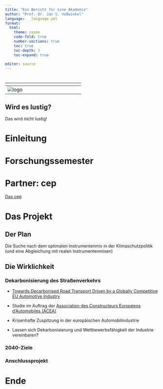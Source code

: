```yaml
---
title: "Ein Bericht für eine Akademie"
author: "Prof. Dr. Jan S. Voßwinkel"
language:  _language.yml
format:
  html:
    theme: cosmo
    code-fold: true
    number-sections: true
    toc: true
    toc-depth: 3
    toc-expand: true
    
editor: source
---
```


# {-}

|       ${}$        |  ${}$  |
|:-----------------:|:--------------------------------------------------:|
| ![logo](logo.png) |                  |


:::{.callout-note 
    icon=false 
    collapse=true }

# Wird es lustig? {.unnumbered}

Das wird nicht lustig!

:::

# Einleitung



# Forschungssemester

# Partner: cep

[Das cep](https://www.cep.eu/)



# Das Projekt

## Der Plan

Die Suche nach dem optimalen Instrumentenmix in der Klimaschutzpolitik (und eine Abgleichung mit realen Instrumentenmixen)

## Die Wirklichkeit

### Dekarbonisierung des Straßenverkehrs

- [Towards Decarbonised Road Transport Driven by a Globally Competitive EU Automotive Industry](https://www.cep.eu/eu-topics/details/towards-decarbonised-road-transport-driven-by-a-globally-competitive-eu-automotive-industry.html)

- Studie im Auftrag der [Association des Constructeurs Européens d’Automobiles (ACEA)](https://www.acea.auto/about-acea/)

- Krisenhafte Zuspitzung
in der europäischen Automobilindustrie

- Lassen sich Dekarbonisierung und Wettbewerbsfähigkeit der Industrie vereinbaren?



### 2040-Ziele

### Anschlussprojekt

# Ende